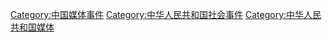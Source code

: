 [[Category:中国媒体事件|Category:中国媒体事件]]
[[Category:中华人民共和国社会事件|Category:中华人民共和国社会事件]]
[[Category:中华人民共和国媒体|Category:中华人民共和国媒体]]
